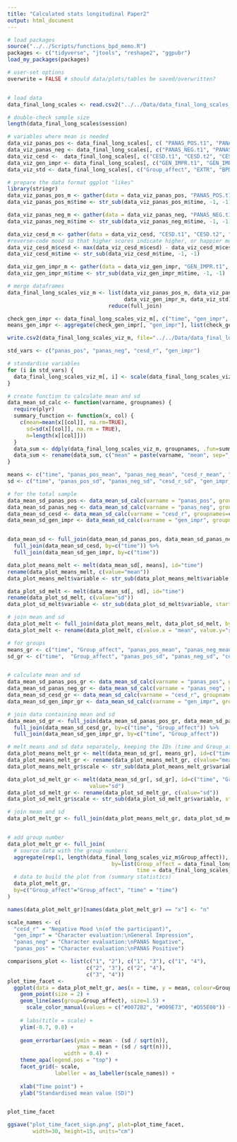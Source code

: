 ```yaml
---
title: "Calculated stats longitudinal Paper2"
output: html_document
---
```


```r
# load packages
source("../../Scripts/functions_bpd_memo.R")
packages <- c("tidyverse", "jtools", "reshape2", "ggpubr")
load_my_packages(packages)

# user-set options
overwrite = FALSE # should data/plots/tables be saved/overwritten?


# load data
data_final_long_scales <- read.csv2("../../Data/data_final_long_scales_181121.csv")

# double-check sample size
length(data_final_long_scales$session)


```



```r
# variables where mean is needed
data_viz_panas_pos <- data_final_long_scales[, c( "PANAS_POS.t1", "PANAS_POS.t2", "PANAS_POS.t3", "PANAS_POS.t4", "session")]
data_viz_panas_neg <- data_final_long_scales[, c("PANAS_NEG.t1", "PANAS_NEG.t2", "PANAS_NEG.t3", "PANAS_NEG.t4", "session")]
data_viz_cesd <-  data_final_long_scales[, c("CESD.t1", "CESD.t2", "CESD.t3", "CESD.t4", "session")]
data_viz_gen_impr <- data_final_long_scales[, c("GEN_IMPR.t1", "GEN_IMPR.t2", "GEN_IMPR.t3", "GEN_IMPR.t4", "session")]
data_viz_std <- data_final_long_scales[, c("Group_affect", "EXTR", "BPD", "session")]

# prepare the data format ggplot "likes"
library(stringr)
data_viz_panas_pos_m <- gather(data = data_viz_panas_pos, "PANAS_POS.t1", "PANAS_POS.t2", "PANAS_POS.t3", "PANAS_POS.t4", key="time", value="panas_pos")
data_viz_panas_pos_m$time <- str_sub(data_viz_panas_pos_m$time, -1, -1)

data_viz_panas_neg_m <- gather(data = data_viz_panas_neg, "PANAS_NEG.t1", "PANAS_NEG.t2", "PANAS_NEG.t3", "PANAS_NEG.t4", key="time", value="panas_neg")
data_viz_panas_neg_m$time <- str_sub(data_viz_panas_neg_m$time, -1, -1)

data_viz_cesd_m <- gather(data = data_viz_cesd, "CESD.t1", "CESD.t2", "CESD.t3", "CESD.t4", key="time", value="cesd_r")
#reverse-code mood so that higher scores indicate higher, or happier mood (currently they indicate depressed mood)
data_viz_cesd_m$cesd <- max(data_viz_cesd_m$cesd) - data_viz_cesd_m$cesd
data_viz_cesd_m$time <- str_sub(data_viz_cesd_m$time, -1, -1)

data_viz_gen_impr_m <- gather(data = data_viz_gen_impr, "GEN_IMPR.t1", "GEN_IMPR.t2", "GEN_IMPR.t3", "GEN_IMPR.t4", key="time", value="gen_impr")
data_viz_gen_impr_m$time <- str_sub(data_viz_gen_impr_m$time, -1, -1)

# merge dataframes
data_final_long_scales_viz_m <- list(data_viz_panas_pos_m, data_viz_panas_neg_m, data_viz_cesd_m, 
                                     data_viz_gen_impr_m, data_viz_std) %>% 
                                reduce(full_join)

check_gen_impr <- data_final_long_scales_viz_m[, c("time", "gen_impr", "Group_affect")]
means_gen_impr <- aggregate(check_gen_impr[, "gen_impr"], list(check_gen_impr$time, check_gen_impr$Group_affect), mean)

```

```r
write.csv2(data_final_long_scales_viz_m, file="../../Data/data_final_long_scales_viz_m.csv")

```

```r
std_vars <- c("panas_pos", "panas_neg", "cesd_r", "gen_impr")

# standardise variables
for (i in std_vars) {
  data_final_long_scales_viz_m[, i] <- scale(data_final_long_scales_viz_m[, i], center=T, scale=T)
}

# create function to calculate mean and sd
data_mean_sd_calc <- function(varname, groupnames) {
  require(plyr)
  summary_function <- function(x, col) {
    c(mean=mean(x[[col]], na.rm=TRUE), 
      sd=sd(x[[col]], na.rm = TRUE), 
      n=length(x[[col]]))
  }
  data_sum <- ddply(data_final_long_scales_viz_m, groupnames, .fun=summary_function, varname)
  data_sum <- rename(data_sum, c("mean" = paste(varname, "mean", sep="_"), "sd" = paste(varname, "sd", sep="_")))
}


```

```r
means <- c("time", "panas_pos_mean", "panas_neg_mean", "cesd_r_mean", "gen_impr_mean")
sd <- c("time", "panas_pos_sd", "panas_neg_sd", "cesd_r_sd", "gen_impr_sd")

# for the total sample
data_mean_sd_panas_pos <- data_mean_sd_calc(varname = "panas_pos", groupnames="time")
data_mean_sd_panas_neg <- data_mean_sd_calc(varname = "panas_neg", groupnames=c("time"))
data_mean_sd_cesd <- data_mean_sd_calc(varname = "cesd_r", groupnames=c("time"))
data_mean_sd_gen_impr <- data_mean_sd_calc(varname = "gen_impr", groupnames=c("time"))


data_mean_sd <- full_join(data_mean_sd_panas_pos, data_mean_sd_panas_neg, by=c("time")) %>% 
  full_join(data_mean_sd_cesd, by=c("time")) %>% 
  full_join(data_mean_sd_gen_impr, by=c("time")) 

data_plot_means_melt <- melt(data_mean_sd[, means], id="time")
rename(data_plot_means_melt, c(value="mean"))
data_plot_means_melt$variable <- str_sub(data_plot_means_melt$variable, start=1, end=-6)

data_plot_sd_melt <- melt(data_mean_sd[, sd], id="time")
rename(data_plot_sd_melt, c(value="sd"))
data_plot_sd_melt$variable <- str_sub(data_plot_sd_melt$variable, start=1, end=-4)

```



```r

# join mean and sd
data_plot_melt <- full_join(data_plot_means_melt, data_plot_sd_melt, by=c("time", "variable"))
data_plot_melt <- rename(data_plot_melt, c(value.x = "mean", value.y="sd", variable="scale"))

```


```r
# for groups
means_gr <- c("time", "Group_affect", "panas_pos_mean", "panas_neg_mean", "cesd_r_mean", "gen_impr_mean")
sd_gr <- c("time",  "Group_affect", "panas_pos_sd", "panas_neg_sd", "cesd_r_sd", "gen_impr_sd")


# calculate mean and sd
data_mean_sd_panas_pos_gr <- data_mean_sd_calc(varname = "panas_pos", groupnames=c("time", "Group_affect"))
data_mean_sd_panas_neg_gr <- data_mean_sd_calc(varname = "panas_neg", groupnames=c("time", "Group_affect"))
data_mean_sd_cesd_gr <- data_mean_sd_calc(varname = "cesd_r", groupnames=c("time", "Group_affect"))
data_mean_sd_gen_impr_gr <- data_mean_sd_calc(varname = "gen_impr", groupnames=c("time", "Group_affect"))

# join data containing mean and sd
data_mean_sd_gr <- full_join(data_mean_sd_panas_pos_gr, data_mean_sd_panas_neg_gr, by=c("time", "Group_affect")) %>% 
  full_join(data_mean_sd_cesd_gr, by=c("time", "Group_affect")) %>% 
  full_join(data_mean_sd_gen_impr_gr, by=c("time", "Group_affect"))

# melt means and sd data separately, keeping the IDs (time and Group_affect)
data_plot_means_melt_gr <- melt(data_mean_sd_gr[, means_gr], id=c("time", "Group_affect"), variable_name = "scale")
data_plot_means_melt_gr <- rename(data_plot_means_melt_gr, c(value="mean"))
data_plot_means_melt_gr$scale <- str_sub(data_plot_means_melt_gr$variable, start=1, end=-6)

data_plot_sd_melt_gr <- melt(data_mean_sd_gr[, sd_gr], id=c("time", "Group_affect"), variable_name = "variable", 
                          value="sd")
data_plot_sd_melt_gr <- rename(data_plot_sd_melt_gr, c(value="sd"))
data_plot_sd_melt_gr$scale <- str_sub(data_plot_sd_melt_gr$variable, start=1, end=-4)

# join mean and sd
data_plot_melt_gr <- full_join(data_plot_means_melt_gr, data_plot_sd_melt_gr, by=c("time", "scale", "Group_affect"))



```


```r

# add group number
data_plot_melt_gr <- full_join(
  # source data with the group numbers
  aggregate(rep(1, length(data_final_long_scales_viz_m$Group_affect)),
                                 by=list(Group_affect = data_final_long_scales_viz_m$Group_affect,
                                         time = data_final_long_scales_viz_m$time), FUN=sum), 
  # data to build the plot from (summary statistics)
  data_plot_melt_gr, 
  by=c("Group_affect"="Group_affect", "time" = "time")
)

names(data_plot_melt_gr)[names(data_plot_melt_gr) == "x"] <- "n"

```

```r

scale_names <- c(
  "cesd_r" = "Negative Mood \n(of the participant)",
  "gen_impr" = "Character evaluation:\nGeneral Impression",
  "panas_neg" = "Character evaluation:\nPANAS Negative",
  "panas_pos" = "Character evaluation:\nPANAS Positive")

comparisons_plot <- list(c("1", "2"), c("1", "3"), c("1", "4"), 
                         c("2", "3"), c("2", "4"), 
                         c("3", "4"))
plot_time_facet <-
  ggplot(data = data_plot_melt_gr, aes(x = time, y = mean, colour=Group_affect)) +
    geom_point(size = 2) +
    geom_line(aes(group=Group_affect), size=1.5) +
      scale_color_manual(values = c("#0072B2", "#009E73", "#D55E00")) +
                             
    # labs(title = scale) +
    ylim(-0.7, 0.8) +
  
    geom_errorbar(aes(ymin = mean - (sd / sqrt(n)), 
                      ymax = mean + (sd / sqrt(n))), 
                  width = 0.4) + 
    theme_apa(legend.pos = "top") +
    facet_grid(~ scale,
               labeller = as_labeller(scale_names)) +
    
    xlab("Time point") +
    ylab("Standardised mean value (SD)")   


plot_time_facet

ggsave("plot_time_facet_sign.png", plot=plot_time_facet, 
        width=30, height=15, units="cm")
```



